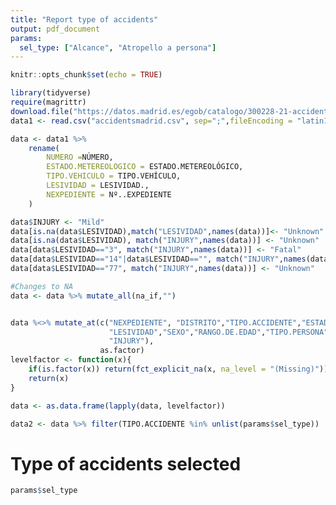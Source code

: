 ```yaml
---
title: "Report type of accidents"
output: pdf_document
params:
  sel_type: ["Alcance", "Atropello a persona"]
---
```


```r
knitr::opts_chunk$set(echo = TRUE)
```

```r
library(tidyverse)
require(magrittr)
download.file("https://datos.madrid.es/egob/catalogo/300228-21-accidentes-trafico-detalle.csv",destfile="accidentsmadrid.csv")
data1 <- read.csv("accidentsmadrid.csv", sep=";",fileEncoding = "latin1")

data <- data1 %>% 
    rename(
        NUMERO =NÚMERO,
        ESTADO.METEREOLOGICO = ESTADO.METEREOLÓGICO,
        TIPO.VEHICULO = TIPO.VEHÍCULO,
        LESIVIDAD = LESIVIDAD.,
        NEXPEDIENTE = Nº..EXPEDIENTE
    )

data$INJURY <- "Mild"
data[is.na(data$LESIVIDAD),match("LESIVIDAD",names(data))]<- "Unknown"
data[is.na(data$LESIVIDAD), match("INJURY",names(data))] <- "Unknown"
data[data$LESIVIDAD=="3", match("INJURY",names(data))] <- "Fatal"
data[data$LESIVIDAD=="14"|data$LESIVIDAD=="", match("INJURY",names(data))] <- "Without assistance"
data[data$LESIVIDAD=="77", match("INJURY",names(data))] <- "Unknown"

#Changes to NA
data <- data %>% mutate_all(na_if,"")


data %<>% mutate_at(c("NEXPEDIENTE", "DISTRITO","TIPO.ACCIDENTE","ESTADO.METEREOLOGICO",
                      "LESIVIDAD","SEXO","RANGO.DE.EDAD","TIPO.PERSONA","TIPO.VEHICULO",
                      "INJURY"),
                    as.factor)
levelfactor <- function(x){
    if(is.factor(x)) return(fct_explicit_na(x, na_level = "(Missing)"))
    return(x)
}

data <- as.data.frame(lapply(data, levelfactor))

data2 <- data %>% filter(TIPO.ACCIDENTE %in% unlist(params$sel_type))
```

# Type of accidents selected
```r
params$sel_type
```